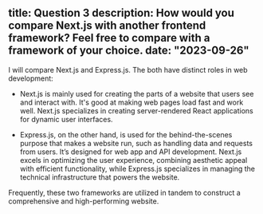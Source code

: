 title: Question 3
description: How would you compare Next.js with another frontend framework? Feel free to compare with a framework of your choice.
date: "2023-09-26"
---

I will compare Next.js and Express.js. The both have distinct roles in web development:

  - Next.js is mainly used for creating the parts of a website that users see and interact with. 
  It's good at making web pages load fast and work well.
  Next.js specializes in creating server-rendered React applications for dynamic user interfaces.


  - Express.js, on the other hand, is used for the behind-the-scenes purpose that makes a website run, such as handling data and requests from users. It’s designed for web app and API development.
Next.js excels in optimizing the user experience, combining aesthetic appeal with efficient functionality, while Express.js specializes in managing the technical infrastructure that powers the website. 

Frequently, these two frameworks are utilized in tandem to construct a comprehensive and high-performing website.

